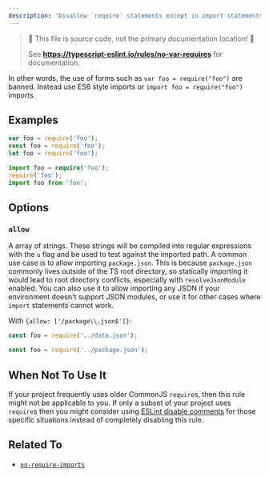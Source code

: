 ```yaml
---
description: 'Disallow `require` statements except in import statements.'
---
```



> 🛑 This file is source code, not the primary documentation location! 🛑
>
> See **https://typescript-eslint.io/rules/no-var-requires** for documentation.

In other words, the use of forms such as `var foo = require("foo")` are banned. Instead use ES6 style imports or `import foo = require("foo")` imports.

## Examples

<Tabs>
<TabItem value="❌ Incorrect">

```ts
var foo = require('foo');
const foo = require('foo');
let foo = require('foo');
```

</TabItem>
<TabItem value="✅ Correct">

```ts
import foo = require('foo');
require('foo');
import foo from 'foo';
```

</TabItem>
</Tabs>

## Options

### `allow`

A array of strings. These strings will be compiled into regular expressions with the `u` flag and be used to test against the imported path. A common use case is to allow importing `package.json`. This is because `package.json` commonly lives outside of the TS root directory, so statically importing it would lead to root directory conflicts, especially with `resolveJsonModule` enabled. You can also use it to allow importing any JSON if your environment doesn't support JSON modules, or use it for other cases where `import` statements cannot work.

With `{allow: ['/package\\.json$']}`:

<Tabs>
<TabItem value="❌ Incorrect">

```ts
const foo = require('../data.json');
```

</TabItem>
<TabItem value="✅ Correct">

```ts
const foo = require('../package.json');
```

</TabItem>
</Tabs>

## When Not To Use It

If your project frequently uses older CommonJS `require`s, then this rule might not be applicable to you.
If only a subset of your project uses `require`s then you might consider using [ESLint disable comments](https://eslint.org/docs/latest/use/configure/rules#using-configuration-comments-1) for those specific situations instead of completely disabling this rule.

## Related To

- [`no-require-imports`](./no-require-imports.mdx)
